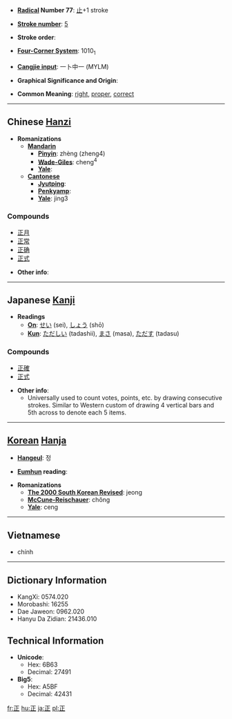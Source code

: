 * '''[[Wiktionary:Chinese radical index| Radical]] Number 77''': [[Wiktionary:Chinese radical index 止|止]]+1 stroke

* '''[[Wiktionary:Chinese total strokes index|Stroke number]]''': [[Wiktionary:Chinese total strokes index 5|5]]

* '''Stroke order''': 

* '''[[Wiktionary:Chinese four corner index|Four-Corner System]]''': 1010<sub>1</sub>

* '''[[Wiktionary:Chinese Cangjie index|Cangjie input]]''': 一卜中一 (MYLM)

* '''Graphical Significance and Origin''': 

* '''Common Meaning''': [[right]], [[proper]], [[correct]]

----

== Chinese [[Hanzi]] ==

* '''Romanizations'''
** '''[[Mandarin]]'''
*** '''[[Pinyin]]''': zhèng (zheng4)
*** '''[[Wade-Giles]]''': cheng<sup>4</sup>
*** '''[[Yale]]''': 
** '''[[Cantonese]]'''
*** '''[[Jyutping]]''':
*** '''[[Penkyamp]]''': 
*** '''[[Yale]]''': jing3

===Compounds===
*[[正月]]
*[[正常]]
*[[正确]]
*[[正式]]

* '''Other info''': 

----

== Japanese [[Kanji]] ==

* '''Readings'''
** '''[[On]]''': [[せい]] (sei), [[しょう]] (shō)
** '''[[Kun]]''': [[ただしい]] (tadashii), [[まさ]] (masa), [[ただす]] (tadasu)

===Compounds===
*[[正確]]
*[[正式]]

* '''Other info''':  
** Universally used to count votes, points, etc. by drawing consecutive strokes. Similar to Western custom of drawing 4 vertical bars and 5th across to denote each 5 items.

----

== [[Korean]] [[Hanja]] ==

* '''[[Hangeul]]''': 정

* '''[[Eumhun]] reading''': 

* '''Romanizations'''
** '''[[The 2000 South Korean Revised Romanization|The 2000 South Korean Revised]]''': jeong
** '''[[McCune-Reischauer]]''': chŏng
** '''[[Yale]]''': ceng

----

==Vietnamese==

* chính

----

== Dictionary Information ==

* KangXi: 0574.020
* Morobashi: 16255
* Dae Jaweon: 0962.020
* Hanyu Da Zidian: 21436.010

== Technical Information ==

* '''Unicode''':
** Hex: 6B63
** Decimal: 27491
* '''Big5''':
** Hex: A5BF
** Decimal: 42431

[[fr:正]]
[[hu:正]]
[[ja:正]]
[[pl:正]]
